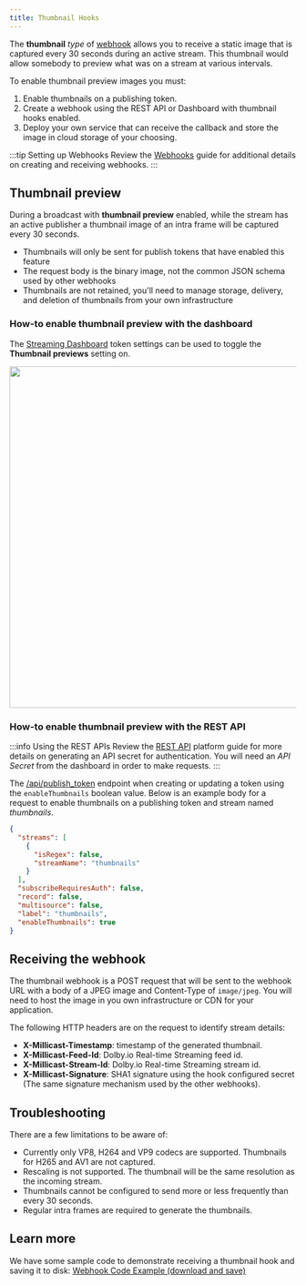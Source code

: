```yaml
---
title: Thumbnail Hooks
---
```


The **thumbnail** _type_ of [webhook](/millicast/webhooks/index.mdx) allows you to receive a static image that is captured every 30 seconds during an active stream. This thumbnail would allow somebody to preview what was on a stream at various intervals.

To enable thumbnail preview images you must:

1. Enable thumbnails on a publishing token.
2. Create a webhook using the REST API or Dashboard with thumbnail hooks enabled.
3. Deploy your own service that can receive the callback and store the image in cloud storage of your choosing.

:::tip Setting up Webhooks
Review the [Webhooks](/millicast/webhooks/index.mdx) guide for additional details on creating and receiving webhooks.
:::

## Thumbnail preview

During a broadcast with **thumbnail preview** enabled, while the stream has an active publisher a thumbnail image of an intra frame will be captured every 30 seconds.

- Thumbnails will only be sent for publish tokens that have enabled this feature
- The request body is the binary image, not the common JSON schema used by other webhooks
- Thumbnails are not retained, you'll need to manage storage, delivery, and deletion of thumbnails from your own infrastructure

### How-to enable thumbnail preview with the dashboard

The [Streaming Dashboard](/millicast/streaming-dashboard/index.mdx) token settings can be used to toggle the **Thumbnail previews** setting on.


<div class="center-container">
  <img src={ThumbnailSettings} width="600" />
</div>

### How-to enable thumbnail preview with the REST API

:::info Using the REST APIs
Review the [REST API](/millicast/getting-started/using-rest-apis.mdx) platform guide for more details on generating an API secret for authentication. You will need an _API Secret_ from the dashboard in order to make requests.
:::

The [/api/publish_token](/millicast/api/publish-token-v-1-create-token.api.mdx) endpoint when creating or updating a token using the `enableThumbnails` boolean value. Below is an example body for a request to enable thumbnails on a publishing token and stream named _thumbnails_.

```json
{
  "streams": [
    {
      "isRegex": false,
      "streamName": "thumbnails"
    }
  ],
  "subscribeRequiresAuth": false,
  "record": false,
  "multisource": false,
  "label": "thumbnails",
  "enableThumbnails": true
}
```

## Receiving the webhook

The thumbnail webhook is a POST request that will be sent to the webhook URL with a body of a JPEG image and Content-Type of `image/jpeg`. You will need to host the image in you own infrastructure or CDN for your application.

The following HTTP headers are on the request to identify stream details:

- **X-Millicast-Timestamp**: timestamp of the generated thumbnail.
- **X-Millicast-Feed-Id**: Dolby.io Real-time Streaming feed id.
- **X-Millicast-Stream-Id**: Dolby.io Real-time Streaming stream id.
- **X-Millicast-Signature**: SHA1 signature using the hook configured secret (The same signature mechanism used by the other webhooks).

## Troubleshooting

There are a few limitations to be aware of:

- Currently only VP8, H264 and VP9 codecs are supported. Thumbnails for H265 and AV1 are not captured.
- Rescaling is not supported. The thumbnail will be the same resolution as the incoming stream.
- Thumbnails cannot be configured to send more or less frequently than every 30 seconds.
- Regular intra frames are required to generate the thumbnails.

## Learn more

We have some sample code to demonstrate receiving a thumbnail hook and saving it to disk: [Webhook Code Example (download and save)](https://github.com/millicast/samples-millicast-webhooks)
